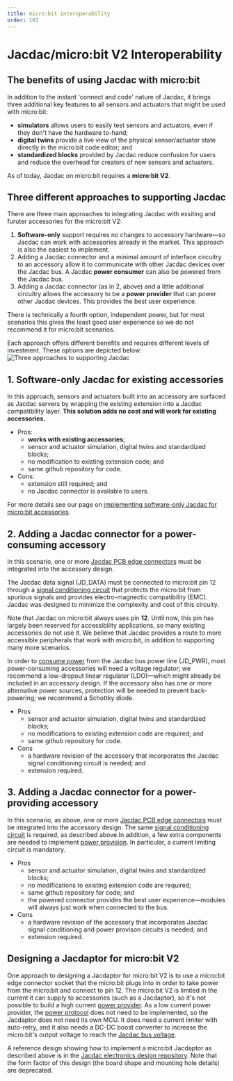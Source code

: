 ```yaml
---
title: micro:bit interoperability
order: 101
---
```


# Jacdac/micro:bit V2 Interoperability

## The benefits of using Jacdac with micro:bit

In addition to the instant 'connect and code' nature of Jacdac, it brings three additional key features to all sensors and actuators that might be used with micro:bit:

-   **simulators** allows users to easily test sensors and actuators, even if they don't have the hardware to-hand;
-   **digital twins** provide a live view of the physical sensor/actuator state directly in the micro:bit code editor; and
-   **standardized blocks** provided by Jacdac reduce confusion for users and reduce the overhead for creators of new sensors and actuators.

As of today, Jacdac on micro:bit requires a **micro:bit V2**.

## Three different approaches to supporting Jacdac

There are three main approaches to integrating Jacdac with exsiting and furuter accessories for the micro:bit V2:
1. **Software-only** support requires no changes to accessory hardware—so Jacdac can work with accessories already in the market. This approach is also the easiest to implement.
2. Adding a Jacdac connector and a minimal amount of interface circuitry to an accessory allow it to communicate with other Jacdac devices over the Jacdac bus. A Jacdac **power consumer** can also be powered from the Jacdac bus.
3. Adding a Jacdac connector (as in 2, above) and a little additional circuitry  allows the accessory to be a **power provider** that can power other Jacdac devices. This provides the best user experience.

There is technically a fourth option, independent power, but for most scenarios this gives the least good user experience so we do not recommend it for micro:bit scenarios.

Each approach offers different benefits and requires different levels of investment.
These options are depicted below:
![Three approaches to supporting Jacdac](/design/three-approaches-to-supporting-jacdac.png)


## 1. Software-only Jacdac for existing accessories

In this approach, sensors and actuators built into an accessory are surfaced as Jacdac servers by wrapping the existing extension into a Jacdac compatibility layer.
**This solution adds no cost and will work for existing accessories.**

-   Pros:
    -   **works with existing accessories**;
    -   sensor and actuator simulation, digital twins and standardized blocks;
    -   no modification to existing extension code; and
    -   same github repository for code.
-   Cons:
    -   extension still required; and
    -   no Jacdac connector is available to users.

For more details see our page on [implementing software-only Jacdac for micro:bit accessories](/ddk/microbit/software-only-accessory/).

## 2. Adding a Jacdac connector for a power-consuming accessory

In this scenario, one or more [Jacdac PCB edge connectors](/ddk/design/electro-mechanical#pcb-edge-connector) must be integrated into the accessory design.

The Jacdac data signal (JD_DATA) must be connected to micro:bit pin 12 through a  [signal conditioning circuit](/ddk/design/electrical#signalling) that protects the micro:bit from spurious signals and provides electro-magnectic compatibility (EMC). 
Jacdac was designed to minimize the complexity and cost of this circuity.

Note that Jacdac on micro:bit always uses pin **12**. Until now, this pin has largely been reserved for accessibility applications, so many existing accessories do not use it. We believe that Jacdac provides a route to more accessible peripherals that work with micro:bit, in addition to supporting many more scenarios.

In order to [consume power](/ddk/design/electrical/#power-consumers) from the Jacdac bus power line (JD_PWR), most power-consuming accessories will need a voltage regulator; we recommend a low-dropout linear regulator (LDO)—which might already be included in an accessory design. If the accessory also has one or more alternative power sources, protection will be needed to prevent back-powering; we recommend a Schottky diode. 

-   Pros
    -   sensor and actuator simulation, digital twins and standardized blocks;
    -   no modifications to existing extension code are required; and
    -   same github repository for code.
-   Cons
    -   a hardware revision of the accessory that incorporates the Jacdac signal conditioning circuit is needed; and
    -   extension required.

## 3. Adding a Jacdac connector for a power-providing accessory

In this scenario, as above, one or more [Jacdac PCB edge connectors](/ddk/design/electro-mechanical#pcb-edge-connector) must be integrated into the accessory design. The same [signal conditioning circuit](/ddk/design/electrical#signalling)  is required, as described above.In addition, a few extra components are needed to implement [power provision](/ddk/design/electrical/#power-provider-current-limiting). In particular, a current limiting circuit is mandatory. 

-   Pros
    -   sensor and actuator simulation, digital twins and standardized blocks;
    -   no modifications to existing extension code are required; 
    -   same github repository for code; and
    -   the powered connector provides the best user experience—modules will always just work when connected to the bus.
-   Cons
    -   a hardware revision of the accessory that incorporates Jacdac signal conditioning and power provison circuits is needed; and
    -   extension required.

## Designing a Jacdaptor for micro:bit V2

One approach to designing a Jacdaptor for micro:bit V2 is to use a micro:bit edge connector socket that the micro:bit plugs into in order to take power from the micro:bit and connect to pin 12. The micro:bit V2 is limited in the current it can supply to accessories (such as a Jacdaptor), so it's not possible to build a high current [power provider](/ddk/design/electrical/#overview-of-jacdac-power-sharing). As a low current power provider, the [power protocol](/services/power/) does not need to be implemented, so the Jacdaptor does not need its own MCU. It does need a current limiter with auto-retry, and it also needs a DC-DC boost converter to increase the micro:bit's output voltage to reach the [Jacdac bus voltage](/ddk/design/electrical/#bus-voltage-range).

A reference design showing how to implement a micro:bit Jacdaptor as described above is in the [Jacdac electronics design repository](https://github.com/microsoft/jacdac-ddk/tree/main/electronics/deprecated_form_factor/altium_deprecated/jacdaptor-reference-designs/JacdacMicroBitShieldLP%2029-0.6). Note that the form factor of this design (the board shape and mounting hole details) are deprecated. 

